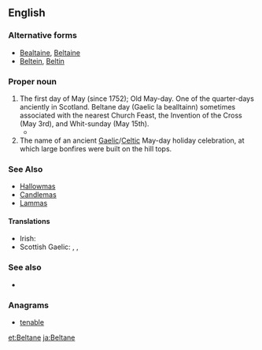 ==English==
{{wikipedia}}

===Alternative forms===
* [[Bealtaine]], [[Beltaine]]
* [[Beltein]], [[Beltin]]

<!-- format and uncomment:
===Etymology===
From the Celtic ''*belo-tanos'' "bright fire".
-->

===Proper noun===
{{en-proper noun}}

# The first day of May (since 1752); Old May-day. One of the quarter-days anciently in Scotland. Beltane day (Gaelic la bealltainn) sometimes associated with the nearest Church Feast, the Invention of the Cross (May 3rd), and Whit-sunday (May 15th).
#*{{quote-book
|year= 1424
|year_published= 1597
|author= [[w:James I of Scotland|James I of Scotland]]
|by= 
|title= The lawes and actes of parliament maid be King James the first and his successours kinges of Scotland
|url= http://books.google.com/books?id=OiNFAAAAcAAJ&pg=PP17
|original=
|chapter= 
|section = 
|isbn=
|edition= Edinburgh
|publisher= [[w:Robert Waldegrave|Robert Waldegrave]]
|location= 
|editor= 
|volume= 
|page= A3
|passage=  And quhair it be tainted that they big, and the Birdes be flowin, and the nest be funden in the Trees at '''''Beltane''''' the trees sal be foirfaulted to the King (bot gif they be redeemed fra him, throw them that they first perteined to) and hewin downe, and siue schillings to the King is unlaw.
}}
# The name of an ancient [[Gaelic]]/[[Celtic]] May-day holiday celebration, at which large bonfires were built on the hill tops.

===See Also===
* [[Hallowmas]]
* [[Candlemas]]
* [[Lammas]]

====Translations====
{{trans-top|holiday}}
* Irish: {{t-|ga|Lá Bealtaine|m}}
* Scottish Gaelic: {{t-|gd|Là Bealltainn|m}}, {{t-|gd|Là Buidhe Bealltainn|m}}, {{t-|gd|Bealltainn|f}}
{{trans-mid}}
{{trans-bottom}}

===See also===
* {{list:Wiccan Sabbats/en}}

===Anagrams===
* [[tenable#English|tenable]]

[[et:Beltane]]
[[ja:Beltane]]